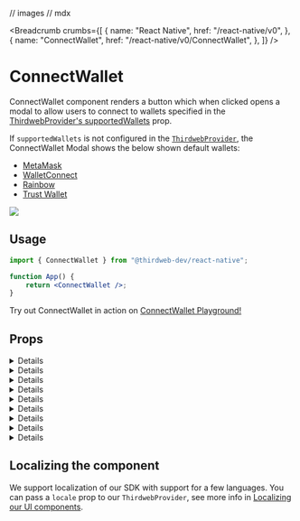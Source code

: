 // images
// mdx

<Breadcrumb
	crumbs={[
		{
			name: "React Native",
			href: "/react-native/v0",
		},
		{
			name: "ConnectWallet",
			href: "/react-native/v0/ConnectWallet",
		},
	]}
/>

# ConnectWallet

ConnectWallet component renders a button which when clicked opens a modal to allow users to connect to wallets specified in the [ThirdwebProvider's supportedWallets](/react-native/v0/connecting-wallets#supported-wallets) prop.

If `supportedWallets` is not configured in the [`ThirdwebProvider`](/react-native/v0/ThirdwebProvider), the ConnectWallet Modal shows the below shown default wallets:

- [MetaMask](/react-native/v0/wallets/metamask)
- [WalletConnect](/react-native/v0/wallets/walletconnect)
- [Rainbow](/react-native/v0/wallets/rainbow)
- [Trust Wallet](/react-native/v0/wallets/trust)

<div className="border rounded-lg p-6">
	<Image src={ConnectWalletHeroImage} />
</div>

## Usage

```jsx
import { ConnectWallet } from "@thirdweb-dev/react-native";

function App() {
	return <ConnectWallet />;
}
```

<Callout variant='info' title="Playground">

Try out ConnectWallet in action on [ConnectWallet Playground!](https://thirdweb.com/dashboard/wallets/connect)

</Callout>

## Props

<Details id="theme" summary="theme">
	<ThemeMDX />
</Details>

<Details id="buttonTitle" summary="buttonTitle">
	<BtnTitleMDX />
</Details>

<Details id="modalTitle" summary="modalTitle">
	<ModalTitleMdx />
</Details>

<Details id="detailsButton" summary="detailsBtn">
	<DetailsBtnMDX />
</Details>

<Details id="hideTestnetFaucet" summary="hideTestnetFaucet">
	<HideTestnetFaucetMDX />
</Details>

<Details id="tos" summary="termsOfServiceUrl and privacyPolicyUrl">
	<TOSMDX />
</Details>

<Details id="supportedTokens" summary="supportedTokens">
	<SupportedTokensMDX />
</Details>

<Details id="displayBalanceToken" summary="displayBalanceToken">
	<DisplayBalanceTokenMDX />
</Details>

<Details id="switchToActiveChain" summary="switchToActiveChain">
	<SwitchToActiveChainMDX />
</Details>

## Localizing the component

We support localization of our SDK with support for a few languages.
You can pass a `locale` prop to our `ThirdwebProvider`, see more info in [Localizing our UI components](/react-native/v0/ThirdwebProvider#localizing-our-ui-components).
